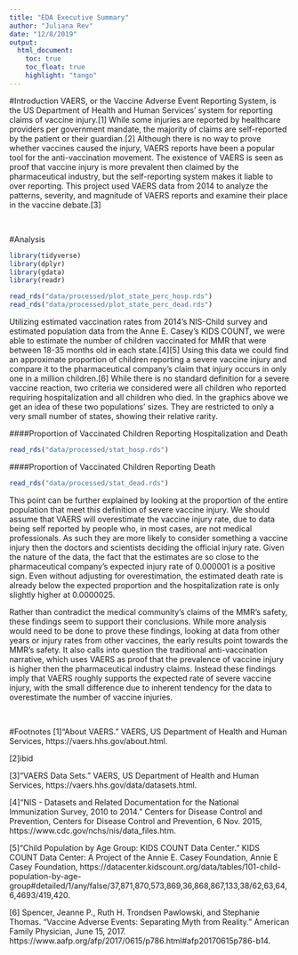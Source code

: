 ```yaml
---
title: "EDA Executive Summary"
author: "Juliana Rev"
date: "12/8/2019"
output:
  html_document:
    toc: true
    toc_float: true
    highlight: "tango"
---
```


#Introduction
VAERS, or the Vaccine Adverse Event Reporting System, is the US Department of Health and Human Services' system for reporting claims of vaccine injury.[1] While some injuries are reported by healthcare providers per government mandate, the majority of claims are self-reported by the patient or their guardian.[2] Although there is no way to prove whether vaccines caused the injury, VAERS reports have been a popular tool for the anti-vaccination movement. The existence of VAERS is seen as proof that vaccine injury is more prevalent then claimed by the pharmaceutical industry, but the self-reporting system makes it liable to over reporting. This project used VAERS data from 2014 to analyze the patterns, severity, and magnitude of VAERS reports and examine their place in the vaccine debate.[3]

<br>

#Analysis

```r
library(tidyverse)
library(dplyr)
library(gdata)
library(readr)
```

```r
read_rds("data/processed/plot_state_perc_hosp.rds")
read_rds("data/processed/plot_state_perc_dead.rds")
```

Utilizing estimated vaccination rates from 2014's NIS-Child survey and estimated population data from the Anne E. Casey's KIDS COUNT, we were able to estimate the number of children vaccinated for MMR that were between 18-35 months old in each state.[4][5] Using this data we could find an approximate proportion of children reporting a severe vaccine injury and compare it to the pharmaceutical company's claim that injury occurs in only one in a million children.[6] While there is no standard definition for a severe vaccine reaction, two criteria we considered were all children who reported requiring hospitalization and all children who died. In the graphics above we get an idea of these two populations' sizes. They are restricted to only a very small number of states, showing their relative rarity.

####Proportion of Vaccinated Children Reporting Hospitalization and Death
```r
read_rds("data/processed/stat_hosp.rds")

```

####Proportion of Vaccinated Children Reporting Death
```r
read_rds("data/processed/stat_dead.rds")
```

This point can be further explained by looking at the proportion of the entire population that meet this definition of severe vaccine injury. We should assume that VAERS will overestimate the vaccine injury rate, due to data being self reported by people who, in most cases, are not medical professionals. As such they are more likely to consider something a vaccine injury then the doctors and scientists deciding the official injury rate. Given the nature of the data, the fact that the estimates are so close to the pharmaceutical company's expected injury rate of 0.000001 is a positive sign. Even without adjusting for overestimation, the estimated death rate is already below the expected proportion and the hospitalization rate is only slightly higher at 0.0000025. 

Rather than contradict the medical community's claims of the MMR's safety, these findings seem to support their conclusions. While more analysis would need to be done to prove these findings, looking at data from other years or injury rates from other vaccines, the early results point towards the MMR's safety. It also calls into question the traditional anti-vaccination narrative, which uses VAERS as proof that the prevalence of vaccine injury is higher then the pharmaceutical industry claims. Instead these findings imply that VAERS roughly supports the expected rate of severe vaccine injury, with the small difference due to inherent tendency for the data to overestimate the number of vaccine injuries.

<br>

#Footnotes
[1]“About VAERS.” VAERS, US Department of Health and Human Services, https://vaers.hhs.gov/about.html.

[2]ibid

[3]“VAERS Data Sets.” VAERS, US Department of Health and Human Services, https://vaers.hhs.gov/data/datasets.html.

[4]“NIS - Datasets and Related Documentation for the National Immunization Survey, 2010 to 2014.” Centers for Disease Control and Prevention, Centers for Disease Control and Prevention, 6 Nov. 2015, https://www.cdc.gov/nchs/nis/data_files.htm.

[5]“Child Population by Age Group: KIDS COUNT Data Center.” KIDS COUNT Data Center: A Project of the Annie E. Casey Foundation, Annie E Casey Foundation, https://datacenter.kidscount.org/data/tables/101-child-population-by-age-group#detailed/1/any/false/37,871,870,573,869,36,868,867,133,38/62,63,64,6,4693/419,420.

[6] Spencer, Jeanne P., Ruth H. Trondsen Pawlowski, and Stephanie Thomas. “Vaccine Adverse Events: Separating Myth from Reality.” American Family Physician, June 15, 2017. https://www.aafp.org/afp/2017/0615/p786.html#afp20170615p786-b14.